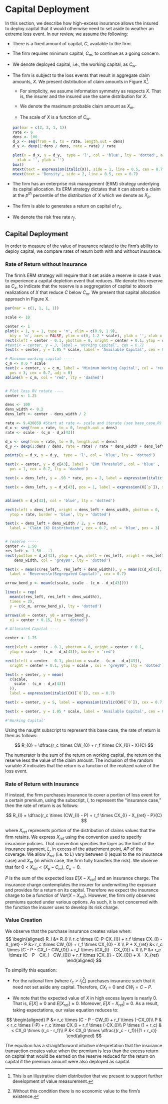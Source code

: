 # Capital Deployment
In this section, we describe how high-excess insurance allows the insured to deploy capital that it would otherwise need to set aside to weather an extreme loss event. In our review, we assume the following:

-   There is a fixed amount of capital, $C$, available to the firm.

-   The firm requires minimum capital, $C_m$, to continue as a going concern.

-   We denote deployed capital, i.e., the working capital, as $C_w$.

-   The firm is subject to the loss events that result in aggregate claim
    amounts, $X$. We present distribution of claim amounts in Figure X[^1].

    -   For simplicity, we assume information symmetry as respects $X$. That is,
        the insurer and the insured use the same distribution for $X$.

    -   We denote the maximum probable claim amount as $X_m$.

    -   The scale of $X$ is a function of $C_w$.

    ```r
    par(mar = c(2, 2, 1, 1))
    rate <- 6
    dens <- 100
    d_x <- seq(from = 0, to = rate, length.out = dens)
    d_y <- dexp(1:dens / dens, rate = rate) / rate

    plot(x = d_x, y = d_y,  type = 'l', col = 'blue', lty = 'dotted', axes = FALSE,
      xlab = '', ylab = '')
    box()
    mtext(text = expression(italic(X)), side = 1, line = 0.5, cex = 0.7)
    mtext(text = 'Density', side = 2, line = 0.5, cex = 0.7)
    ```

-   The firm has an enterprise risk management (ERM) strategy underlying its
    capital allocation. Its ERM strategy dictates that it can absorb a claim at
    the $p^{th}$ percentile of the distribution of $X$ which we denote as $X_p$.

-   The firm is able to generates a return on capital of $r_c$.

-   We denote the risk free rate $r_f$.

[^1]: This is an illustrative claim distribution that we present to support
    further development of value measurement.

## Capital Deployment

In order to measure of the value of insurance related to the firm's ability to
deploy capital, we compare rates of return both with and without insurance.

### Rate of Return without Insurance

The firm's ERM strategy will require that it set aside a reserve in case it was
to experience a capital depletion event that reduces. We denote this reserve as
$C_x$, to indicate that the reserve is a seggregation of capital to absorb
realizations of $X$ that reduce $C$ below $C_m$. We present that capital
allocation approach in Figure X.

```r
par(mar = c(1, 1, 1, 1))

scale <- 10

center <- 1
plot(x = 1, y = 1, type = 'n', xlim = c(0.9, 1.9),
  bty = 'n', axes = FALSE, ylim = c(0, 1.2 * scale), ylab = '', xlab = '')
rect(xleft = center - 0.1, ybottom = 0, xright = center + 0.1, ytop = scale)
#text(x = center, y = 3, label = 'Working Capital', cex = 0.7)
text(x = center, y = 1.05 * scale, label = 'Available Capital', cex = 0.7)

# Minimum working capital -----
c_m <- 0.6 * scale
text(x = center, y = c_m, label = 'Minimum Working Capital', col = 'red' , 
  pos = 3, cex = 0.7, adj = 0)
abline(h = c_m, col = 'red', lty = 'dashed')


# Plot loss RV rotate ----
center <- 1.25

dens <- 100
dens_width <- 0.2
dens_left <- center - dens_width / 2

rate <- 9.430859 #Start at rate <- scale and iterate (see base_case.R)
d_x <- seq(from = rate, to = 0, length.out = dens)
rate <- scale - (c_m - d_x[43])

d_x <- seq(from = rate, to = 0, length.out = dens)
d_y <- dexp(1:dens / dens, rate = rate) / rate * dens_width + dens_left

points(y = d_x, x = d_y,  type = 'l', col = 'blue', lty = 'dotted')

text(x = center, y = d_x[43], label = 'ERM Threshold', col = 'blue' , 
  pos = 1, cex = 0.7, lty = 'dashed')

text(x = dens_left, y = .90 * rate, pos = 2, label = expression(italic(X)), srt = 270, col = 'blue', cex = 0.7, adj = c(0, 0))

text(x = dens_left, y = d_x[43], pos = 1, label = expression(X[`p`]), srt = 270, col = 'blue', cex = 0.7, adj = c(0, 0))


abline(h = d_x[43], col = 'blue', lty = 'dotted')

rect(xleft = dens_left, xright = dens_left + dens_width, ybottom = 0, 
  ytop = rate, border = 'blue', lty = 'dotted')

text(x = dens_left + dens_width / 2, y = rate, 
  label = 'Claim (X) Distribution', cex = 0.7, col = 'blue', pos = 3)


# reserve -----
center <- 1.50
res_left <- 1.50 - .1
rect(ybottom = d_x[43], ytop = c_m, xleft = res_left, xright = res_left + 
    dens_width, col = 'grey90', lty = 'dotted')

text(x = mean(c(res_left, res_left + dens_width)), y = mean(c(d_x[43], c_m)), 
  label = 'Reserves\n(Segregated Capital)', cex = 0.7)

arrow_bend_y <- mean(c(scale, scale - (c_m - d_x[43])))

lines(x = rep(
  mean(c(res_left, res_left + dens_width)), 
  times = 2), 
  y = c(c_m, arrow_bend_y), lty = 'dotted')

arrows(x0 = center, y0 = arrow_bend_y, 
  x1 = center + 0.15, lty = 'dotted')

# Allocated Capital ----

center <- 1.75

rect(xleft = center - 0.1, ybottom = 0, xright = center + 0.1, 
  ytop = scale - (c_m - d_x[43]), border = 'red')

rect(xleft = center - 0.1, ybottom = scale - (c_m - d_x[43]), 
  xright = center + 0.1, ytop = scale , col = 'grey90', lty = 'dotted')

text(x = center, y = mean(
  c(scale, 
    scale - (c_m - d_x[43])
  )), 
  label = expression(italic(CX)[`0`]), cex = 0.7)

text(x = center, y = 5, label = expression(italic(CW)[`0`]), cex = 0.7, col = 'red')

text(x = center, y = 1.05 * scale, label = 'Available Capital', cex = 0.7)

#'Working Capital'
```

Using the naught subscript to represent this base case, the rate of return is
then as follows:

$$
R_{0} = \dfrac{r_c \times CW_{0} + r_f \times CX_{0} - X}{C}
$$

The numerator is the sum of the return on working capital, the return on the
reserve less the value of the claim amount. The inclusion of the random variable
$X$ indicates that the return is a function of the realized value of the loss
event.

### Rate of Return with Insurance

If instead, the firm purchases insurance to cover a portion of loss event for a
certain premium, using the subscript, $I$, to represent the "insurance case,"
then the rate of return is as follows:

$$
R_{I} = \dfrac{r_c \times (CW_{I} - P) + r_f \times CX_{I} - X_{ret} - P}{C}
$$

where $X_{ret}$ represents portion of the distribution of claims values that the
firm retains. We express $X_{ret}$ using the convention used to specify
insurance policies. That convention specifies the layer as the limit of the
insurance payment, $L$, in excess of the attachment point, $AP$ of the coverage.
We allow $X_{ret}$ (i.e. to $L$) vary between 0 (equal to the no insurance case)
and $X_m$ (in which case, the firm fully transfers the risk). We observe that
for $0 < X_{ret} < (X_p - C_m)$, $C_x = 0$.

$P$ is the sum of the expected loss $E[X - X_{ret}]$ and an insurance charge.
The insurance charge contemplates the insurer for underwriting the exposure and
provides for a return on its capital. Therefore we expect the insurance charge
to be a function of $Var(X - X_{ret})$. However, the firm only observes premiums
quoted under various options. As such, it is not concerned with the function the
insurer uses to develop its risk charge.

### Value Creation

We observe that the purchase insurance creates value when: $$
\begin{aligned}
R_I &> R_0 \\
r_c \times (C-P-CX_{I}) + r_f \times CX_{I} - X_{ret} - P &> r_c \times CW_{0} + r_f \times CX_{0} - X \\
P + X_{ret} &< r_c \times (C - P - CX_I - CW_{0}) + r_f \times (CX_{I} - CX_{0}) + X \\
P  &< r_c \times (C - P - CX_I - CW_{0}) + r_f \times (CX_{I} - CX_{0}) + X - X_{ret}
\end{aligned}
$$

To simplify this equation:

-   For the rational firm (where $r_c > r_f$[^2]) purchases insurance such that
    it need not set aside any capital. Therefore, $CX_I = 0$ and $CW_I = C - P$.

-   We note that the expected value of $X$ in high excess layers is nearly 0.
    That is, $E[X] \approx 0$ and $E[X_{ret}] \approx 0$. Moreover,
    $E[X - X_{ret}] \approx 0$. As a result, taking expectations, our value
    equation reduces to:

[^2]: Without this condition there is no economic value to the firm's existence.

$$
\begin{aligned}
P &< r_c \times (C - P - CW_0) + r_f \times (-CX_0)\\
P &< r_c \times (-P) + r_c \times CX_0 + r_f \times (-CX_0)\\
P \times (1 + r_c) &< CX_0 \times (r_c - r_f)\\
P &< CX_0 \times \dfrac{(r_c - r_f)}{(1 + r_c)}
\end{aligned}
$$

The equation has a straightforward intuitive interpretation that the insurance
transaction creates value when the premium is less than the excess return on
capital that would be earned on the reserve reduced for the return on capital if
the premium amount were also deployed as capital.
